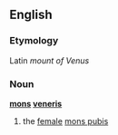 ==English==
===Etymology===
Latin ''mount of Venus''
===Noun===
'''[[mons]] [[veneris]]'''
#the [[female]] [[mons pubis]]